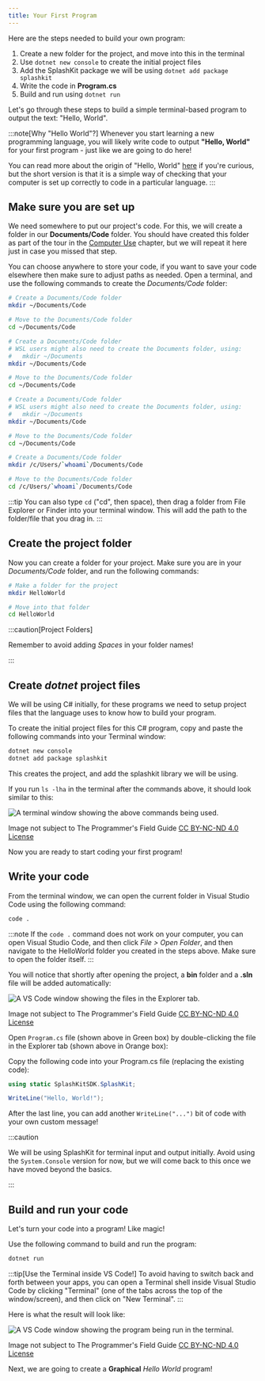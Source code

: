 ```yaml
---
title: Your First Program
---
```



Here are the steps needed to build your own program:

1. Create a new folder for the project, and move into this in the terminal
2. Use `dotnet new console` to create the initial project files
3. Add the SplashKit package we will be using `dotnet add package splashkit`
4. Write the code in **Program.cs**
5. Build and run using `dotnet run`

Let's go through these steps to build a simple terminal-based program to output the text: "Hello, World".

:::note[Why "Hello World"?]
Whenever you start learning a new programming language, you will likely write code to output **"Hello, World"** for your first program - just like we are going to do here!

You can read more about the origin of "Hello, World" [here](https://en.wikipedia.org/wiki/%22Hello,_World!%22_program) if you're curious, but the short version is that it is a simple way of checking that your computer is set up correctly to code in a particular language.
:::

## Make sure you are set up

We need somewhere to put our project's code. For this, we will create a folder in our **Documents/Code** folder. You should have created this folder as part of the tour in the [Computer Use](/book/part-0-getting-started/2-computer-use/1-tour/3-1-terminal) chapter, but we will repeat it here just in case you missed that step.

You can choose anywhere to store your code, if you want to save your code elsewhere then make sure to adjust paths as needed. Open a terminal, and use the following commands to create the *Documents/Code* folder:

<Tabs syncKey="terminal-type">
<TabItem label="macOS">

```zsh
# Create a Documents/Code folder
mkdir ~/Documents/Code

# Move to the Documents/Code folder
cd ~/Documents/Code
```

</TabItem>
<TabItem label="Linux">

```zsh
# Create a Documents/Code folder
# WSL users might also need to create the Documents folder, using:
#   mkdir ~/Documents
mkdir ~/Documents/Code

# Move to the Documents/Code folder
cd ~/Documents/Code
```

</TabItem>
<TabItem label="Windows (WSL)">

```zsh
# Create a Documents/Code folder
# WSL users might also need to create the Documents folder, using:
#   mkdir ~/Documents
mkdir ~/Documents/Code

# Move to the Documents/Code folder
cd ~/Documents/Code
```

</TabItem>
<TabItem label="Windows (MSYS2)">

```zsh
# Create a Documents/Code folder
mkdir /c/Users/`whoami`/Documents/Code

# Move to the Documents/Code folder
cd /c/Users/`whoami`/Documents/Code
```

</TabItem>
</Tabs>

:::tip
You can also type `cd` ("cd", then space), then drag a folder from File Explorer or Finder into your terminal window. This will add the path to the folder/file that you drag in.
:::

## Create the project folder

Now you can create a folder for your project. Make sure you are in your *Documents/Code* folder, and run the following commands:

```zsh
# Make a folder for the project
mkdir HelloWorld

# Move into that folder
cd HelloWorld
```

:::caution[Project Folders]

Remember to avoid adding *Spaces* in your folder names!

:::

## Create *dotnet* project files

We will be using C# initially, for these programs we need to setup project files that the language uses to know how to build your program.

To create the initial project files for this C# program, copy and paste the following commands into your Terminal window:

```bash
dotnet new console
dotnet add package splashkit
```

This creates the project, and add the splashkit library we will be using.

If you run `ls -lha` in the terminal after the commands above, it should look similar to this:

![A terminal window showing the above commands being used.](./images/hello-world-cli-set-up.png)
<div class="caption">Image not subject to The Programmer's Field Guide <a href="https://creativecommons.org/licenses/by-nc-nd/4.0/">CC BY-NC-ND 4.0 License</a></div>

Now you are ready to start coding your first program!

## Write your code

From the terminal window, we can open the current folder in Visual Studio Code using the following command:

```bash
code .
```

:::note
If the `code .` command does not work on your computer, you can open Visual Studio Code, and then click *File > Open Folder*, and then navigate to the HelloWorld folder you created in the steps above. Make sure to open the folder itself.
:::

You will notice that shortly after opening the project, a **bin** folder and a **.sln** file will be added automatically:

![A VS Code window showing the files in the Explorer tab.](./images/vscode-explorer-program-file.png)
<div class="caption">Image not subject to The Programmer's Field Guide <a href="https://creativecommons.org/licenses/by-nc-nd/4.0/">CC BY-NC-ND 4.0 License</a></div>

Open `Program.cs` file (shown above in Green box) by double-clicking the file in the Explorer tab (shown above in Orange box):

Copy the following code into your Program.cs file (replacing the existing code):

```cs
using static SplashKitSDK.SplashKit;

WriteLine("Hello, World!");
```

After the last line, you can add another `WriteLine("...")` bit of code with your own custom message!

:::caution

We will be using SplashKit for terminal input and output initially. Avoid using the `System.Console` version for now, but we will come back to this once we have moved beyond the basics.

:::

## Build and run your code

Let's turn your code into a program! Like magic!

Use the following command to build and run the program:

```bash
dotnet run
```

:::tip[Use the Terminal inside VS Code!]
To avoid having to switch back and forth between your apps, you can open a Terminal shell inside Visual Studio Code by clicking "Terminal" (one of the tabs across the top of the window/screen), and then click on "New Terminal".
:::

Here is what the result will look like:

![A VS Code window showing the program being run in the terminal.](./images/cli-hello-world-splashkit.png)
<div class="caption">Image not subject to The Programmer's Field Guide <a href="https://creativecommons.org/licenses/by-nc-nd/4.0/">CC BY-NC-ND 4.0 License</a></div>

Next, we are going to create a **Graphical** *Hello World* program!
